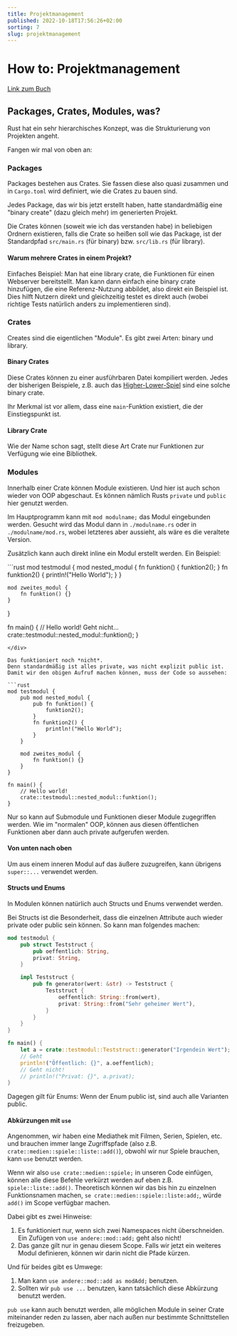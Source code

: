 ```yaml
---
title: Projektmanagement
published: 2022-10-18T17:56:26+02:00
sorting: 7
slug: projektmanagement
---
```


# How to: Projektmanagement

[Link zum Buch](https://doc.rust-lang.org/book/ch07-00-managing-growing-projects-with-packages-crates-and-modules.html)

## Packages, Crates, Modules, was?

Rust hat ein sehr hierarchisches Konzept, was die Strukturierung von Projekten angeht.

Fangen wir mal von oben an:

### Packages

Packages bestehen aus Crates.
Sie fassen diese also quasi zusammen und in `Cargo.toml` wird definiert, wie die Crates zu bauen sind.

Jedes Package, das wir bis jetzt erstellt haben, hatte standardmäßig eine "binary create" (dazu gleich mehr) im generierten Projekt.

Die Crates können (soweit wie ich das verstanden habe) in beliebigen Ordnern existieren, falls die Crate so heißen soll wie das Package, ist der Standardpfad `src/main.rs` (für binary) bzw. `src/lib.rs` (für library).

#### Warum mehrere Crates in einem Projekt?

Einfaches Beispiel: Man hat eine library crate, die Funktionen für einen Webserver bereitstellt.
Man kann dann einfach eine binary crate hinzufügen, die eine Referenz-Nutzung abbildet, also direkt ein Beispiel ist.
Dies hilft Nutzern direkt und gleichzeitig testet es direkt auch (wobei richtige Tests natürlich anders zu implementieren sind).

### Crates

Creates sind die eigentlichen "Module".
Es gibt zwei Arten: binary und library.

#### Binary Crates

Diese Crates können zu einer ausführbaren Datei kompiliert werden.
Jedes der bisherigen Beispiele, z.B. auch das [Higher-Lower-Spiel](/blog/rust/higher-lower-game) sind eine solche binary crate.

Ihr Merkmal ist vor allem, dass eine `main`-Funktion existiert, die der Einstiegspunkt ist.

#### Library Crate

Wie der Name schon sagt, stellt diese Art Crate nur Funktionen zur Verfügung wie eine Bibliothek.

### Modules

Innerhalb einer Crate können Module existieren.
Und hier ist auch schon wieder von OOP abgeschaut.
Es können nämlich Rusts `private` und `public` hier genutzt werden.

Im Hauptprogramm kann mit `mod modulname;` das Modul eingebunden werden. Gesucht wird das Modul dann in `./modulname.rs` oder in `./modulname/mod.rs`, wobei letzteres aber aussieht, als wäre es die veraltete Version.

Zusätzlich kann auch direkt inline ein Modul erstellt werden.
Ein Beispiel:

<div class="notCompiling">
```rust
mod testmodul {
    mod nested_modul {
        fn funktion() {
            funktion2();
        }
        fn funktion2() {
            println!("Hello World");
        }
    }

    mod zweites_modul {
        fn funktion() {}
    }
}

fn main() {
    // Hello world! Geht nicht...
    crate::testmodul::nested_modul::funktion();
}
```
</div>

Das funktioniert noch *nicht*.
Denn standardmäßig ist alles private, was nicht explizit public ist.
Damit wir den obigen Aufruf machen können, muss der Code so aussehen:

```rust
mod testmodul {
    pub mod nested_modul {
        pub fn funktion() {
            funktion2();
        }
        fn funktion2() {
            println!("Hello World");
        }
    }

    mod zweites_modul {
        fn funktion() {}
    }
}

fn main() {
    // Hello world!
    crate::testmodul::nested_modul::funktion();
}
```

Nur so kann auf Submodule und Funktionen dieser Module zugegriffen werden.
Wie im "normalen" OOP, können aus diesen öffentlichen Funktionen aber dann auch private aufgerufen werden.

#### Von unten nach oben

Um aus einem inneren Modul auf das äußere zuzugreifen, kann übrigens `super::...` verwendet werden.

#### Structs und Enums

In Modulen können natürlich auch Structs und Enums verwendet werden.

Bei Structs ist die Besonderheit, dass die einzelnen Attribute auch wieder private oder public sein können.
So kann man folgendes machen:

```rust
mod testmodul {
    pub struct Teststruct {
        pub oeffentlich: String,
        privat: String,
    }

    impl Teststruct {
        pub fn generator(wert: &str) -> Teststruct {
            Teststruct {
                oeffentlich: String::from(wert),
                privat: String::from("Sehr geheimer Wert"),
            }
        }
    }
}

fn main() {
    let a = crate::testmodul::Teststruct::generator("Irgendein Wert");
    // Geht
    println!("Öffentlich: {}", a.oeffentlich);
    // Geht nicht!
    // println!("Privat: {}", a.privat);
}
```

Dagegen gilt für Enums: Wenn der Enum public ist, sind auch alle Varianten public.

#### Abkürzungen mit `use`

Angenommen, wir haben eine Mediathek mit Filmen, Serien, Spielen, etc. und brauchen immer lange Zugriffspfade (also z.B. `crate::medien::spiele::liste::add()`), obwohl wir nur Spiele brauchen, kann `use` benutzt werden.

Wenn wir also `use crate::medien::spiele;` in unseren Code einfügen, können alle diese Befehle verkürzt werden auf eben z.B. `spiele::liste::add()`.
Theoretisch können wir das bis hin zu einzelnen Funktionsnamen machen, `se crate::medien::spiele::liste:add;`, würde `add()` im Scope verfügbar machen.

Dabei gibt es zwei Hinweise:

1. Es funktioniert nur, wenn sich zwei Namespaces nicht überschneiden. Ein Zufügen von `use andere::mod::add;` geht also nicht!
2. Das ganze gilt nur in genau diesem Scope. Falls wir jetzt ein weiteres Modul definieren, können wir darin nicht die Pfade kürzen.

Und für beides gibt es Umwege:

1. Man kann `use andere::mod::add as modAdd;` benutzen.
2. Sollten wir `pub use ...` benutzen, kann tatsächlich diese Abkürzung benutzt werden.

`pub use` kann auch benutzt werden, alle möglichen Module in seiner Crate miteinander reden zu lassen, aber nach außen nur bestimmte Schnittstellen freizugeben.
